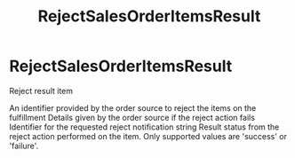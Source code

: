 ﻿---
title: RejectSalesOrderItemsResult
description: The properties associated with a RejectSalesOrderItemsResult
---

RejectSalesOrderItemsResult
===============================================
Reject result item

<Reference>
  <Field name="confimation_code" type="string" nullable={true}>
    <Description>
      An identifier provided by the order source to reject the items on the fulfillment
    </Description>
  </Field>
  <Field name="failure_reason" type="string" nullable={true}>
    <Description>
      Details given by the order source if the reject action fails
    </Description>
  </Field>
  <Field name="notification_id" type="string" nullable={false}>
    <Description>
      Identifier for the requested reject notification
    </Description>
  </Field>
  <Field name="status" nullable={false}>
    <Type>
      string
    </Type>
    <Description>
      Result status from the reject action performed on the item. Only supported values are 'success' or 'failure'.
    </Description>
  </Field>
</Reference>
